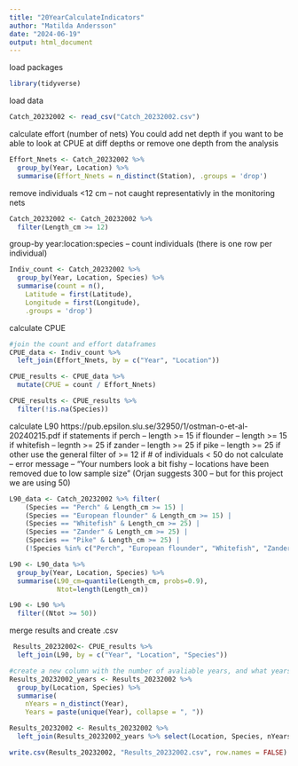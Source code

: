 ```yaml
---
title: "20YearCalculateIndicators"
author: "Matilda Andersson"
date: "2024-06-19"
output: html_document
---
```


load packages
```r
library(tidyverse)
```

load data
```r
Catch_20232002 <- read_csv("Catch_20232002.csv")
```

calculate effort (number of nets)
You could add net depth if you want to be able to look at CPUE at diff depths or remove one depth from the analysis
```r
Effort_Nnets <- Catch_20232002 %>%
  group_by(Year, Location) %>%
  summarise(Effort_Nnets = n_distinct(Station), .groups = 'drop')
```

remove individuals <12 cm -- not caught representativly in the monitoring nets
```r
Catch_20232002 <- Catch_20232002 %>%
  filter(Length_cm >= 12)
```

group-by year:location:species -- count individuals (there is one row per individual)
```r
Indiv_count <- Catch_20232002 %>%
  group_by(Year, Location, Species) %>%
  summarise(count = n(),
    Latitude = first(Latitude),
    Longitude = first(Longitude),
    .groups = 'drop')
```

calculate CPUE
```r
#join the count and effort dataframes
CPUE_data <- Indiv_count %>%
  left_join(Effort_Nnets, by = c("Year", "Location"))

CPUE_results <- CPUE_data %>%
  mutate(CPUE = count / Effort_Nnets)

CPUE_results <- CPUE_results %>%
  filter(!is.na(Species))
```

calculate L90 https://pub.epsilon.slu.se/32950/1/ostman-o-et-al-20240215.pdf
if statements 
if perch -- length >= 15
if flounder -- length >= 15
if whitefish -- legnth >= 25
if zander -- length >= 25
if pike -- length >= 25
if other use the general filter of >= 12
if # of individuals < 50 do not calculate -- error message -- "Your numbers look a bit fishy -- locations have been removed due to low sample size" (Orjan suggests 300 -- but for this project we are using 50)
```r
L90_data <- Catch_20232002 %>% filter(
    (Species == "Perch" & Length_cm >= 15) |
    (Species == "European flounder" & Length_cm >= 15) |
    (Species == "Whitefish" & Length_cm >= 25) |
    (Species == "Zander" & Length_cm >= 25) |
    (Species == "Pike" & Length_cm >= 25) |
    (!Species %in% c("Perch", "European flounder", "Whitefish", "Zander", "Pike") & Length_cm >= 12))

L90 <- L90_data %>%   
  group_by(Year, Location, Species) %>%
  summarise(L90_cm=quantile(Length_cm, probs=0.9),
            Ntot=length(Length_cm))

L90 <- L90 %>%
  filter((Ntot >= 50))
```

merge results and create .csv
```r
 Results_20232002<- CPUE_results %>%
  left_join(L90, by = c("Year", "Location", "Species"))

#create a new column with the number of avaliable years, and what years
Results_20232002_years <- Results_20232002 %>%
  group_by(Location, Species) %>%
  summarise(
    nYears = n_distinct(Year),
    Years = paste(unique(Year), collapse = ", "))

Results_20232002 <- Results_20232002 %>%
  left_join(Results_20232002_years %>% select(Location, Species, nYears, Years), by = c("Location", "Species"))

write.csv(Results_20232002, "Results_20232002.csv", row.names = FALSE)
```



